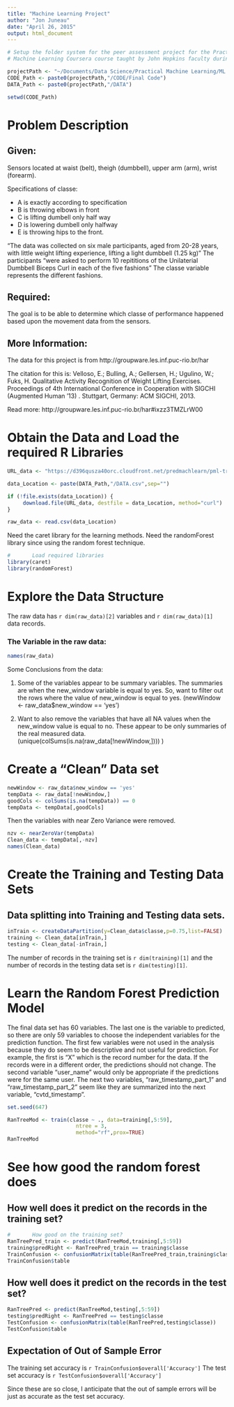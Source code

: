 ```yaml
---
title: "Machine Learning Project"
author: "Jon Juneau"
date: "April 26, 2015"
output: html_document
---
```


```r
# Setup the folder system for the peer assessment project for the Practical
# Machine Learning Coursera course taught by John Hopkins faculty during April # 2015.

projectPath <- "~/Documents/Data Science/Practical Machine Learning/ML Coursera"
CODE_Path <- paste0(projectPath,"/CODE/Final Code")
DATA_Path <- paste0(projectPath,"/DATA")

setwd(CODE_Path)
```

#  Problem Description

##      Given:
Sensors located at waist (belt), theigh (dumbbell), upper arm (arm), wrist (forearm).

Specifications of classe:

* A is exactly according to specification
* B is throwing elbows in front
* C is lifting dumbell only half way
* D is lowering dumbell only halfway
* E is throwing hips to the front.

"The data was collected on six male participants, aged from 20-28 years, with little weight lifting experience, lifting a light dumbbell (1.25 kg)"
The participants "were asked to perform 10 repititions of the Unilaterial Dumbbell Biceps Curl in each of the five fashions" The classe variable represents the different fashions.

##      Required:

The goal is to be able to determine which classe of performance happened based upon the movement data from the sensors.

##      More Information:

The data for this project is from http://groupware.les.inf.puc-rio.br/har

The citation for this is:
Velloso, E.; Bulling, A.; Gellersen, H.; Ugulino, W.; Fuks, H. Qualitative Activity Recognition of Weight Lifting Exercises. Proceedings of 4th International Conference in Cooperation with SIGCHI (Augmented Human '13) . Stuttgart, Germany: ACM SIGCHI, 2013.

Read more: http://groupware.les.inf.puc-rio.br/har#ixzz3TMZLrW00

#  Obtain the Data and Load the required R Libraries

```r
URL_data <- "https://d396qusza40orc.cloudfront.net/predmachlearn/pml-training.csv"

data_Location <- paste(DATA_Path,"/DATA.csv",sep="")

if (!file.exists(data_Location)) {
     download.file(URL_data, destfile = data_Location, method="curl")
}

raw_data <- read.csv(data_Location)
```

Need the caret library for the learning methods.  Need the randomForest library since using the random forest technique.

```r
#       Load required libraries
library(caret)
library(randomForest)
```

#  Explore the Data Structure

The raw data has `r dim(raw_data)[2]` variables and `r dim(raw_data)[1]` data records.

### The Variable in the raw data:
```r
names(raw_data)
```

Some Conclusions from the data:

1. Some of the variables appear to be summary variables.  The summaries are when the new_window variable is equal to yes.  So, want to filter out the rows where the value of new_window is equal to yes. (newWindow <- raw_data$new_window == 'yes')

2. Want to also remove the variables that have all NA values when the new_window value is equal to no.  These appear to be only summaries of the real measured data. (unique(colSums(is.na(raw_data[!newWindow,])))
)


#  Create a "Clean" Data set

```r
newWindow <- raw_data$new_window == 'yes'
tempData <- raw_data[!newWindow,]
goodCols <- colSums(is.na(tempData)) == 0
tempData <- tempData[,goodCols]
```

Then the variables with near Zero Variance were removed.

```r
nzv <- nearZeroVar(tempData)
Clean_data <- tempData[,-nzv]
names(Clean_data)
```

#  Create the Training and Testing Data Sets

##      Data splitting into Training and Testing data sets.

```r
inTrain <- createDataPartition(y=Clean_data$classe,p=0.75,list=FALSE)
training <- Clean_data[inTrain,]
testing <- Clean_data[-inTrain,]
```

The number of records in the training set is `r dim(training)[1]` and the number of records in the testing data set is `r dim(testing)[1]`.

#  Learn the Random Forest Prediction Model

The final data set has 60 variables.  The last one is the variable to predicted, so there are only 59 variables to choose the independent variables for the prediction function.  The first few variables were not used in the analysis because they do seem to be descriptive and not useful for prediction.  For example, the first is "X" which is the record number for the data.  If the records were in a different order, the predictions should not change.  The second variable "user_name" would only be appropriate if the predictions were for the same user.  The next two variables, "raw_timestamp_part_1" and "raw_timestamp_part_2" seem like they are summarized into the next variable, "cvtd_timestamp".

```r
set.seed(647)

RanTreeMod <- train(classe ~ ., data=training[,5:59],
                      ntree = 3,
                      method="rf",prox=TRUE)
RanTreeMod
```

#  See how good the random forest does

## How well does it predict on the records in the training set?

```r
#       How good on the training set?
RanTreePred_train <- predict(RanTreeMod,training[,5:59])
training$predRight <- RanTreePred_train == training$classe
TrainConfusion <- confusionMatrix(table(RanTreePred_train,training$classe))
TrainConfusion$table
```

## How well does it predict on the records in the test set?
```r
RanTreePred <- predict(RanTreeMod,testing[,5:59])
testing$predRight <- RanTreePred == testing$classe
TestConfusion <- confusionMatrix(table(RanTreePred,testing$classe))
TestConfusion$table
```

## Expectation of Out of Sample Error

The training set accuracy is `r TrainConfusion$overall['Accuracy']`
The test set accuracy is `r TestConfusion$overall['Accuracy']`

Since these are so close, I anticipate that the out of sample errors will be just as accurate as the test set accuracy.
